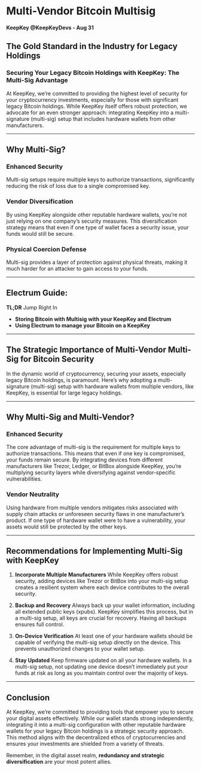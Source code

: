 # Multi-Vendor Bitcoin Multisig

**KeepKey @KeepKeyDevs - Aug 31**

## The Gold Standard in the Industry for Legacy Holdings

### Securing Your Legacy Bitcoin Holdings with KeepKey: The Multi-Sig Advantage

At KeepKey, we’re committed to providing the highest level of security for your cryptocurrency investments, especially for those with significant legacy Bitcoin holdings. While KeepKey itself offers robust protection, we advocate for an even stronger approach: integrating KeepKey into a multi-signature (multi-sig) setup that includes hardware wallets from other manufacturers.

---

## Why Multi-Sig?

### Enhanced Security

Multi-sig setups require multiple keys to authorize transactions, significantly reducing the risk of loss due to a single compromised key.

### Vendor Diversification

By using KeepKey alongside other reputable hardware wallets, you’re not just relying on one company’s security measures. This diversification strategy means that even if one type of wallet faces a security issue, your funds would still be secure.

### Physical Coercion Defense

Multi-sig provides a layer of protection against physical threats, making it much harder for an attacker to gain access to your funds.

---

## Electrum Guide:
**TL;DR** Jump Right In
- **Storing Bitcoin with Multisig with your KeepKey and Electrum**
- **Using Electrum to manage your Bitcoin on a KeepKey**

---

## The Strategic Importance of Multi-Vendor Multi-Sig for Bitcoin Security

In the dynamic world of cryptocurrency, securing your assets, especially legacy Bitcoin holdings, is paramount. Here’s why adopting a multi-signature (multi-sig) setup with hardware wallets from multiple vendors, like KeepKey, is essential for large legacy holdings.

---

## Why Multi-Sig and Multi-Vendor?

### Enhanced Security

The core advantage of multi-sig is the requirement for multiple keys to authorize transactions. This means that even if one key is compromised, your funds remain secure. By integrating devices from different manufacturers like Trezor, Ledger, or BitBox alongside KeepKey, you’re multiplying security layers while diversifying against vendor-specific vulnerabilities.

### Vendor Neutrality

Using hardware from multiple vendors mitigates risks associated with supply chain attacks or unforeseen security flaws in one manufacturer’s product. If one type of hardware wallet were to have a vulnerability, your assets would still be protected by the other keys.

---

## Recommendations for Implementing Multi-Sig with KeepKey

1. **Incorporate Multiple Manufacturers**
While KeepKey offers robust security, adding devices like Trezor or BitBox into your multi-sig setup creates a resilient system where each device contributes to the overall security.

2. **Backup and Recovery**
Always back up your wallet information, including all extended public keys (xpubs). KeepKey simplifies this process, but in a multi-sig setup, all keys are crucial for recovery. Having all backups ensures full control.

3. **On-Device Verification**
At least one of your hardware wallets should be capable of verifying the multi-sig setup directly on the device. This prevents unauthorized changes to your wallet setup.

4. **Stay Updated**
Keep firmware updated on all your hardware wallets. In a multi-sig setup, not updating one device doesn’t immediately put your funds at risk as long as you maintain control over the majority of keys.

---

## Conclusion

At KeepKey, we’re committed to providing tools that empower you to secure your digital assets effectively. While our wallet stands strong independently, integrating it into a multi-sig configuration with other reputable hardware wallets for your legacy Bitcoin holdings is a strategic security approach. This method aligns with the decentralized ethos of cryptocurrencies and ensures your investments are shielded from a variety of threats.

Remember, in the digital asset realm, **redundancy and strategic diversification** are your most potent allies.
